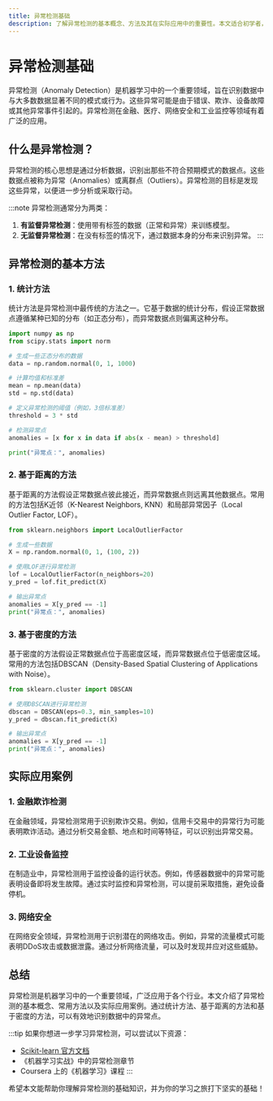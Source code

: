 ```yaml
---
title: 异常检测基础
description: 了解异常检测的基本概念、方法及其在实际应用中的重要性。本文适合初学者，将逐步讲解异常检测的核心思想，并提供代码示例和实际案例。
---
```


# 异常检测基础

异常检测（Anomaly Detection）是机器学习中的一个重要领域，旨在识别数据中与大多数数据显著不同的模式或行为。这些异常可能是由于错误、欺诈、设备故障或其他异常事件引起的。异常检测在金融、医疗、网络安全和工业监控等领域有着广泛的应用。

## 什么是异常检测？

异常检测的核心思想是通过分析数据，识别出那些不符合预期模式的数据点。这些数据点被称为异常（Anomalies）或离群点（Outliers）。异常检测的目标是发现这些异常，以便进一步分析或采取行动。

:::note
异常检测通常分为两类：
1. **有监督异常检测**：使用带有标签的数据（正常和异常）来训练模型。
2. **无监督异常检测**：在没有标签的情况下，通过数据本身的分布来识别异常。
:::

## 异常检测的基本方法

### 1. 统计方法
统计方法是异常检测中最传统的方法之一。它基于数据的统计分布，假设正常数据点遵循某种已知的分布（如正态分布），而异常数据点则偏离这种分布。

```python
import numpy as np
from scipy.stats import norm

# 生成一些正态分布的数据
data = np.random.normal(0, 1, 1000)

# 计算均值和标准差
mean = np.mean(data)
std = np.std(data)

# 定义异常检测的阈值（例如，3倍标准差）
threshold = 3 * std

# 检测异常点
anomalies = [x for x in data if abs(x - mean) > threshold]

print("异常点：", anomalies)
```

### 2. 基于距离的方法
基于距离的方法假设正常数据点彼此接近，而异常数据点则远离其他数据点。常用的方法包括K近邻（K-Nearest Neighbors, KNN）和局部异常因子（Local Outlier Factor, LOF）。

```python
from sklearn.neighbors import LocalOutlierFactor

# 生成一些数据
X = np.random.normal(0, 1, (100, 2))

# 使用LOF进行异常检测
lof = LocalOutlierFactor(n_neighbors=20)
y_pred = lof.fit_predict(X)

# 输出异常点
anomalies = X[y_pred == -1]
print("异常点：", anomalies)
```

### 3. 基于密度的方法
基于密度的方法假设正常数据点位于高密度区域，而异常数据点位于低密度区域。常用的方法包括DBSCAN（Density-Based Spatial Clustering of Applications with Noise）。

```python
from sklearn.cluster import DBSCAN

# 使用DBSCAN进行异常检测
dbscan = DBSCAN(eps=0.3, min_samples=10)
y_pred = dbscan.fit_predict(X)

# 输出异常点
anomalies = X[y_pred == -1]
print("异常点：", anomalies)
```

## 实际应用案例

### 1. 金融欺诈检测
在金融领域，异常检测常用于识别欺诈交易。例如，信用卡交易中的异常行为可能表明欺诈活动。通过分析交易金额、地点和时间等特征，可以识别出异常交易。

### 2. 工业设备监控
在制造业中，异常检测用于监控设备的运行状态。例如，传感器数据中的异常可能表明设备即将发生故障。通过实时监控和异常检测，可以提前采取措施，避免设备停机。

### 3. 网络安全
在网络安全领域，异常检测用于识别潜在的网络攻击。例如，异常的流量模式可能表明DDoS攻击或数据泄露。通过分析网络流量，可以及时发现并应对这些威胁。

## 总结

异常检测是机器学习中的一个重要领域，广泛应用于各个行业。本文介绍了异常检测的基本概念、常用方法以及实际应用案例。通过统计方法、基于距离的方法和基于密度的方法，可以有效地识别数据中的异常点。

:::tip
如果你想进一步学习异常检测，可以尝试以下资源：
- [Scikit-learn 官方文档](https://scikit-learn.org/stable/modules/outlier_detection.html)
- 《机器学习实战》中的异常检测章节
- Coursera 上的《机器学习》课程
:::

希望本文能帮助你理解异常检测的基础知识，并为你的学习之旅打下坚实的基础！